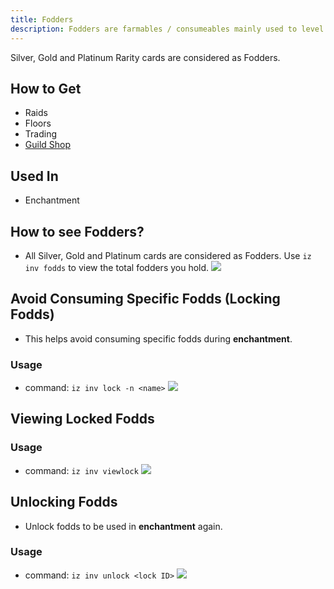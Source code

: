 ```yaml
---
title: Fodders
description: Fodders are farmables / consumeables mainly used to level up cards.
---
```

<Note>Silver, Gold and Platinum Rarity cards are considered as Fodders.</Note>
## How to Get
- Raids
- Floors
- Trading
- [Guild Shop](/guilds/shop)

## Used In
- Enchantment

## How to see Fodders?
- All Silver, Gold and Platinum cards are considered as Fodders. Use `iz inv fodds` to view the total fodders you hold. <img src="../images/fodds.jpg" />

## Avoid Consuming Specific Fodds (Locking Fodds)
- This helps avoid consuming specific fodds during **enchantment**.
### Usage
- command: `iz inv lock -n <name>` <img src="../images/fodds-lock.jpg" />

## Viewing Locked Fodds
### Usage
- command: `iz inv viewlock` <img src="../images/viewlock.jpg" />

## Unlocking Fodds
- Unlock fodds to be used in **enchantment** again.

### Usage
- command: `iz inv unlock <lock ID>` <img src="../images/unlock.jpg" />

<CardGroup cols="3">
<Card title="Enchantment" href="/advanced/enchantment" horizontal icon="thumbtack" />
<Card title="Battle" href="/general/battle" horizontal icon="thumbtack" />
<Card title="Floors" href="/general/floors-and-zones" horizontal icon="thumbtack" />
</CardGroup>
